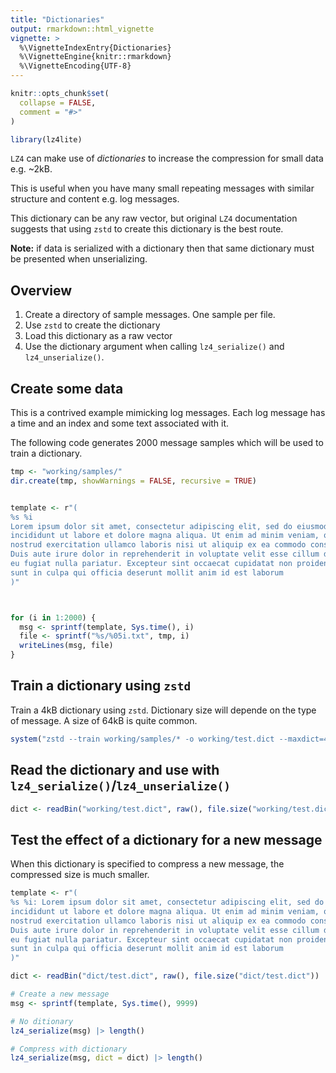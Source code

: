 ```yaml
---
title: "Dictionaries"
output: rmarkdown::html_vignette
vignette: >
  %\VignetteIndexEntry{Dictionaries}
  %\VignetteEngine{knitr::rmarkdown}
  %\VignetteEncoding{UTF-8}
---
```


```r
knitr::opts_chunk$set(
  collapse = FALSE,
  comment = "#>"
)
```

```r
library(lz4lite)
```

`LZ4` can make use of *dictionaries* to increase the compression 
for small data e.g. ~2kB.

This is useful when you have many small repeating messages with similar structure
and content e.g. log messages.

This dictionary can be any raw vector, but original `LZ4` documentation suggests that using
`zstd` to create this dictionary is the best route.

**Note:** if data is serialized with a dictionary then that same dictionary must
be presented when unserializing.

## Overview

1. Create a directory of sample messages. One sample per file.
2. Use `zstd` to create the dictionary
3. Load this dictionary as a raw vector
3. Use the dictionary argument when calling `lz4_serialize()` and `lz4_unserialize()`.


## Create some data

This is a contrived example mimicking log messages. Each log message has a time
and an index and some text associated with it.

The following code generates 2000 message samples which will be used to 
train a dictionary.

```r
tmp <- "working/samples/"
dir.create(tmp, showWarnings = FALSE, recursive = TRUE)


template <- r"(
%s %i
Lorem ipsum dolor sit amet, consectetur adipiscing elit, sed do eiusmod tempor 
incididunt ut labore et dolore magna aliqua. Ut enim ad minim veniam, quis 
nostrud exercitation ullamco laboris nisi ut aliquip ex ea commodo consequat. 
Duis aute irure dolor in reprehenderit in voluptate velit esse cillum dolore 
eu fugiat nulla pariatur. Excepteur sint occaecat cupidatat non proident, 
sunt in culpa qui officia deserunt mollit anim id est laborum
)"



for (i in 1:2000) {
  msg <- sprintf(template, Sys.time(), i)
  file <- sprintf("%s/%05i.txt", tmp, i)
  writeLines(msg, file)
}
```

## Train a dictionary using `zstd`

Train a 4kB dictionary using `zstd`.  Dictionary size will depende on the type 
of message.  A size of 64kB is quite common.

```r
system("zstd --train working/samples/* -o working/test.dict --maxdict=4KB")
```

## Read the dictionary and use with `lz4_serialize()`/`lz4_unserialize()`

```r
dict <- readBin("working/test.dict", raw(), file.size("working/test.dict"))
```

## Test the effect of a dictionary for a new message

When this dictionary is specified to compress a new message, the compressed 
size is much smaller.

```r
template <- r"(
%s %i: Lorem ipsum dolor sit amet, consectetur adipiscing elit, sed do eiusmod tempor 
incididunt ut labore et dolore magna aliqua. Ut enim ad minim veniam, quis 
nostrud exercitation ullamco laboris nisi ut aliquip ex ea commodo consequat. 
Duis aute irure dolor in reprehenderit in voluptate velit esse cillum dolore 
eu fugiat nulla pariatur. Excepteur sint occaecat cupidatat non proident, 
sunt in culpa qui officia deserunt mollit anim id est laborum
)"

dict <- readBin("dict/test.dict", raw(), file.size("dict/test.dict"))
```



```r
# Create a new message
msg <- sprintf(template, Sys.time(), 9999)

# No ditionary
lz4_serialize(msg) |> length()

# Compress with dictionary
lz4_serialize(msg, dict = dict) |> length()


```

